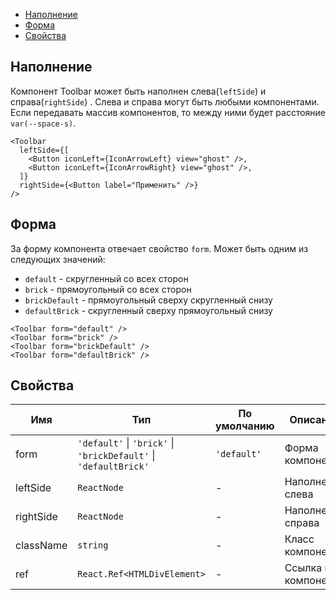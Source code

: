 
<MdxMenu>

- [Наполнение](#наполнение)
- [Форма](#форма)
- [Свойства](#свойства)

</MdxMenu>

## Наполнение

Компонент Toolbar может быть наполнен слева(`leftSide`) и справа(`rightSide`) . Слева и справа могут быть любыми компонентами. Если передавать массив компонентов, то между ними будет расстояние `var(--space-s)`.

<MdxTabs>

```tsx
<Toolbar
  leftSide={[
    <Button iconLeft={IconArrowLeft} view="ghost" />,
    <Button iconLeft={IconArrowRight} view="ghost" />,
  ]}
  rightSide={<Button label="Применить" />}
/>
```

<ToolbarContentExample />

</MdxTabs>

## Форма

За форму компонента отвечает свойство `form`. Может быть одним из следующих значений:

- `default` - скругленный со всех сторон
- `brick` - прямоугольный со всех сторон
- `brickDefault` - прямоугольный сверху скругленный снизу
- `defaultBrick` - скругленный сверху прямоугольный снизу

<MdxTabs>

```tsx
<Toolbar form="default" />
<Toolbar form="brick" />
<Toolbar form="brickDefault" />
<Toolbar form="defaultBrick" />
```

<ToolbarFormExample />

</MdxTabs>

## Свойства

| Имя       | Тип                                                              | По умолчанию | Описание            |
| --------- | ---------------------------------------------------------------- | ------------ | ------------------- |
| form      | `'default'` \| `'brick'` \| `'brickDefault'` \| `'defaultBrick'` | `'default'`  | Форма компонента    |
| leftSide  | `ReactNode`                                                      | -            | Наполнение слева    |
| rightSide | `ReactNode`                                                      | -            | Наполнение справа   |
| className | `string`                                                         | -            | Класс компонента    |
| ref       | `React.Ref<HTMLDivElement>`                                      | -            | Ссылка на компонент |
